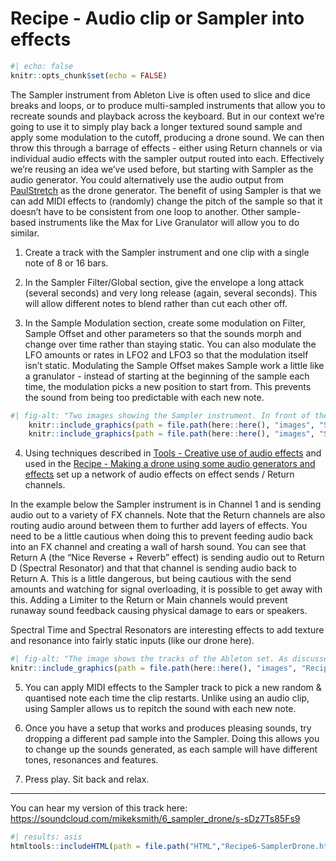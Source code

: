 # Recipe - Audio clip or Sampler into effects

```r
#| echo: false
knitr::opts_chunk$set(echo = FALSE)
```
  
The Sampler instrument from Ableton Live is often used to slice and dice breaks
and loops, or to produce multi-sampled instruments that allow you to recreate
sounds and playback across the keyboard. But in our context we're going to use
it to simply play back a longer textured sound sample and apply some modulation
to the cutoff, producing a drone sound. We can then throw this through a barrage
of effects - either using Return channels or via individual audio effects with
the sampler output routed into each. Effectively we're reusing an idea we've
used before, but starting with Sampler as the audio generator. You could
alternatively use the audio output from 
[PaulStretch](016-Tools-PaulStretch.qmd)
as the drone generator. The
benefit of using Sampler is that we can add MIDI effects to (randomly) change
the pitch of the sample so that it doesn't have to be consistent from one loop
to another. Other sample-based instruments like the Max for Live Granulator will allow you to do
similar.

1.  Create a track with the Sampler instrument and one clip with a single note of 8 or 16 bars.

2.  In the Sampler Filter/Global section, give the envelope a long attack
(several seconds) and very long release (again, several seconds). This will
allow different notes to blend rather than cut each other off.

3.  In the Sample Modulation section, create some modulation on Filter, Sample
Offset and other parameters so that the sounds morph and change over time rather
than staying static. You can also modulate the LFO amounts or rates in LFO2 and
LFO3 so that the modulation itself isn't static. Modulating the Sample Offset
makes Sample work a little like a granulator - instead of starting at the
beginning of the sample each time, the modulation picks a new position to start
from. This prevents the sound from being too predictable with each new note.

```r
#| fig-alt: "Two images showing the Sampler instrument. In front of the Sampler are the Random, Scale and Note Length MIDI devices. The Sampler has a notch filter applied and the frequency of this is being modulated by the LFO. The filter has a slow attack (2 miliseconds), slow delay (10 seconds), slow release (2 seconds). The Envelope of the VCA has slow attack (5 seconds), long release (19 seconds) and maximum sustain level. In the second image we see that LFO 1 - triangle - is modulating Filter and Pan while LFO 2 - Sine - is modulating the amount that LFO 1 is affecting the Pan and Filter. Both LFOs are very slow. LFO 3 which is a Sample and Hold type is modulating the Sample Offset - the starting point of the sample and LFO 2 Amount."
    knitr::include_graphics(path = file.path(here::here(), "images", "Sampler_Drone_Global.png"))
    knitr::include_graphics(path = file.path(here::here(), "images", "Sampler_Drone_Modulation.png"))
```

4.  Using techniques described in 
[Tools - Creative use of audio effects](015-Tools-Audio_Effects.qmd)
 and used in the
[Recipe - Making a drone using some audio generators and effects](017-Recipe-Audio_generators_drone.qmd)
 set up a network of audio effects on effect
sends / Return channels.

In the example below the Sampler instrument is in Channel 1 and is sending audio
out to a variety of FX channels. Note that the Return channels are also routing
audio around between them to further add layers of effects. You need to be a
little cautious when doing this to prevent feeding audio back into an FX channel
and creating a wall of harsh sound. You can see that Return A (the "Nice Reverse
+ Reverb" effect) is sending audio out to Return D (Spectral Resonator) and that
that channel is sending audio back to Return A. This is a little dangerous, but
being cautious with the send amounts and watching for signal overloading, it is
possible to get away with this. Adding a Limiter to the Return or Main channels would prevent runaway sound feedback causing physical damage to ears or speakers.

Spectral Time and Spectral Resonators are
interesting effects to add texture and resonance into fairly static inputs (like
our drone here).

```r
#| fig-alt: "The image shows the tracks of the Ableton set. As discussed in the text the Sample audio is being routed to various Return channels which in turn are being routed between each other to create a complex audio effect chain."
knitr::include_graphics(path = file.path(here::here(), "images", "Recipe-Sampler_drone.png"))
```

5.  You can apply MIDI effects to the Sampler track to pick a new random &
quantised note each time the clip restarts. Unlike using an audio clip, using
Sampler allows us to repitch the sound with each new note.

6.  Once you have a setup that works and produces pleasing sounds, try dropping
a different pad sample into the Sampler. Doing this allows you to change up the
sounds generated, as each sample will have different tones, resonances and
features.

7.  Press play. Sit back and relax.

------------------------------------------------------------------------

You can hear my version of this track here: <https://soundcloud.com/mikeksmith/6_sampler_drone/s-sDz7Ts85Fs9>

```r
#| results: asis
htmltools::includeHTML(path = file.path("HTML","Recipe6-SamplerDrone.html"))
```
